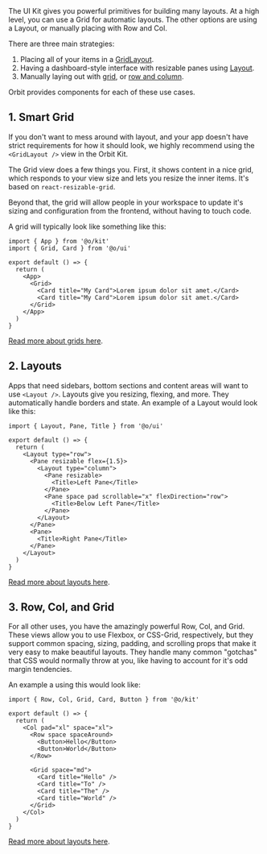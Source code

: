 <IntroText>
  The UI Kit gives you powerful primitives for building many layouts. At a high level, you can use a
  Grid for automatic layouts. The other options are using a Layout, or manually placing with Row and
  Col.
</IntroText>

There are three main strategies:

1. Placing all of your items in a [GridLayout](/docs/layout-grid).
2. Having a dashboard-style interface with resizable panes using [Layout](/docs/layout).
3. Manually laying out with [grid](/docs/grid), or [row and column](/docs/layout).

Orbit provides components for each of these use cases.

## 1. Smart Grid

If you don't want to mess around with layout, and your app doesn't have strict requirements for how
it should look, we highly recommend using the `<GridLayout />` view in the Orbit Kit.

The Grid view does a few things you. First, it shows content in a nice grid, which responds to your
view size and lets you resize the inner items. It's based on `react-resizable-grid`.

Beyond that, the grid will allow people in your workspace to update it's sizing and configuration
from the frontend, without having to touch code.

A grid will typically look like something like this:

```tsx
import { App } from '@o/kit'
import { Grid, Card } from '@o/ui'

export default () => {
  return (
    <App>
      <Grid>
        <Card title="My Card">Lorem ipsum dolor sit amet.</Card>
        <Card title="My Card">Lorem ipsum dolor sit amet.</Card>
      </Grid>
    </App>
  )
}
```

[Read more about grids here]().

## 2. Layouts

Apps that need sidebars, bottom sections and content areas will want to use `<Layout />`. Layouts
give you resizing, flexing, and more. They automatically handle borders and state. An example of a
Layout would look like this:

```tsx
import { Layout, Pane, Title } from '@o/ui'

export default () => {
  return (
    <Layout type="row">
      <Pane resizable flex={1.5}>
        <Layout type="column">
          <Pane resizable>
            <Title>Left Pane</Title>
          </Pane>
          <Pane space pad scrollable="x" flexDirection="row">
            <Title>Below Left Pane</Title>
          </Pane>
        </Layout>
      </Pane>
      <Pane>
        <Title>Right Pane</Title>
      </Pane>
    </Layout>
  )
}
```

[Read more about layouts here](/docs/layout).

## 3. Row, Col, and Grid

For all other uses, you have the amazingly powerful Row, Col, and Grid. These views allow you to use
Flexbox, or CSS-Grid, respectively, but they support common spacing, sizing, padding, and scrolling
props that make it very easy to make beautiful layouts. They handle many common "gotchas" that CSS
would normally throw at you, like having to account for it's odd margin tendencies.

An example a using this would look like:

```tsx
import { Row, Col, Grid, Card, Button } from '@o/kit'

export default () => {
  return (
    <Col pad="xl" space="xl">
      <Row space spaceAround>
        <Button>Hello</Button>
        <Button>World</Button>
      </Row>

      <Grid space="md">
        <Card title="Hello" />
        <Card title="To" />
        <Card title="The" />
        <Card title="World" />
      </Grid>
    </Col>
  )
}
```

[Read more about layouts here](/docs/views).
